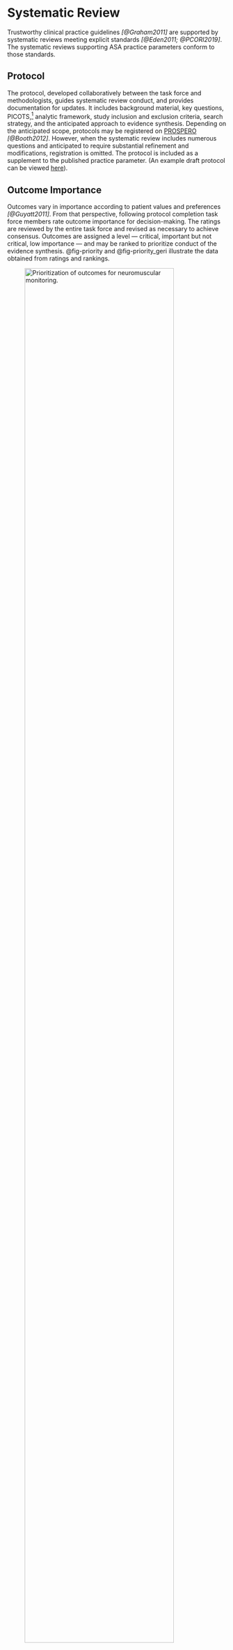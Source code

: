 # Systematic Review

Trustworthy clinical practice guidelines *[@Graham2011]* are supported by systematic reviews meeting explicit standards *[@Eden2011; @PCORI2019]*. The systematic reviews supporting ASA practice parameters conform to those standards.

## Protocol

The protocol, developed collaboratively between the task force and methodologists, guides systematic review conduct, and provides documentation for updates. It includes background material, key questions, PICOTS,[^03_syst_rev-1] analytic framework, study inclusion and exclusion criteria, search strategy, and the anticipated approach to evidence synthesis. Depending on the anticipated scope, protocols may be registered on [PROSPERO](https://www.crd.york.ac.uk/PROSPERO/) *[@Booth2012]*. However, when the systematic review includes numerous questions and anticipated to require substantial refinement and modifications, registration is omitted. The protocol is included as a supplement to the published practice parameter. (An example draft protocol can be viewed [here](assets/Protocol_Geriatrics_2022-09-17.pdf)).

## Outcome Importance

Outcomes vary in importance according to patient values and preferences *[@Guyatt2011]*. From that perspective, following protocol completion task force members rate outcome importance for decision-making. The ratings are reviewed by the entire task force and revised as necessary to achieve consensus. Outcomes are assigned a level --- critical, important but not critical, low importance --- and may be ranked to prioritize conduct of the evidence synthesis. @fig-priority and @fig-priority_geri illustrate the data obtained from ratings and rankings.

![Prioritization of outcomes for neuromuscular monitoring.](assets/priority_nmb.png){#fig-priority fig-align="left" width="90%"}

```r
#| echo: false
#| label: fig-priority_geri 
#| fig-cap: "Example of assessing outcome importance rankings in a geriatrics guideline. Rankings for the 5 most important outcomes across 7 key questions (11 respondents with maximum 77 for each outcome rank or any top 5 ranking)."

library(janitor)
library(htmltools)
library(reactable)
library(reactablefmtr)
library(tidyverse)
## key questions 1-6 & 8 --------------------------------------- (2023-01-24 11:48) @----
# function for outcome priority table by kq
outcome_tab_all <- function(outcome_dat, responses) {
  reactable(
    outcome_dat,
    pagination = FALSE,
    # highlight = TRUE,
    defaultSorted = "any_top_5",
    defaultSortOrder = "desc",
    defaultColDef = colDef(
      cell = data_bars(outcome_dat,
                       box_shadow = TRUE,
                       force_outside = c(1, 77),
                       bar_height = 12,
                       max_value = responses
                       # fill_color = "#B22215"
      ),
      style = cell_style(outcome_dat,
                         font_size = "11px",
      )
    ),
    columns = list(
      outcome = colDef(name = "Outcome", width = 200),
      rank1 = colDef(name = "Rank 1", width = 80, headerClass = "header", align = "center"),
      rank2 = colDef(name = "Rank 2", width = 80, headerClass = "header", align = "center"),
      rank3 = colDef(name = "Rank 3", width = 80, headerClass = "header", align = "center"),
      rank4 = colDef(name = "Rank 4", width = 80, headerClass = "header", align = "center"),
      rank5 = colDef(name = "Rank 5", width = 80, headerClass = "header", align = "center"),
      any_top_5 = colDef(
        name = "Any", width = 80, headerClass = "header", align = "center",
        cell = data_bars(
          outcome_dat,
          force_outside = c(1, 77),
          box_shadow = TRUE,
          bar_height = 12,
          max_value = responses,
          fill_color = "#B22215"
        )
      )
    ),
    theme = reactableTheme(
      borderColor = "#dfe2e5",
      stripedColor = "#f6f8fa",
      highlightColor = "#f0f5f9",
      cellPadding = "0px 0px"
    ),
    compact = TRUE,
    class = "priority-tbl"
  )
}

# read data for all kq
priority_dat <- readxl::read_xlsx(path = "~/Documents/_projects01/asa/_methods_manual/data/OutcomeRankingRawData_2023-01-23.xlsx", range = "A1:S89", sheet = "data") |>
  remove_empty(which = "rows") |> 
  fill(kq) |>
  # exclude kq7 not being addressed
  filter(kq != 7) |>
  mutate(id = paste0(kq, "-", id))

# function to tally the number by rank 1, 2, 3, 4, 5
rankings_all <- function(priority) {
  priority_dat |>
    # group_by(kq) |>
    summarise(across(3:19, ~ sum(.x == priority, na.rm = TRUE)), .names = "{.col}") |>
    mutate(rank = priority)
}

rankings_dat <- bind_rows(rankings_all(1), rankings_all(2), rankings_all(3), rankings_all(4), rankings_all(5)) |>
  select(-.names)

rankings_dat <- tblhelpr::transpose_tibble(rankings_dat, col_names = rank, id_col = "outcomes") |>
  rename_with(.fn = ~ paste0("rank", .)) |>
  rename(outcome = rankoutcomes) |>
  mutate(across(rank1:rank5, as.numeric),
    any_top_5 = rank5 + rank4 + rank3 + rank2 + rank1
  )

# rankings_dat |>
#   summarise(across(rank1:rank5, sum))

outcome_tab_all(rankings_dat, 77)
```

<font size = 2>*Note that rows can be reordered according to ranking by clicking on column headers.*</font>

## Identifying Literature

### Database Searches

A librarian/information specialist develops search strategies after reviewing the protocol and participating in task force meetings. The primary bibliographic databases queried include PubMed, Embase®, Scopus®, and Cochrane Central Register of Controlled Trials. The task force also submits relevant references for consideration, including systematic reviews and guidelines for reference checking. To ensure that relevant publications have been captured, search result identification of references submitted by the task force is examined. Grey literature searches are topic-dependent relying on registries, conference abstracts, preprint servers, and FDA documents including advisory meeting transcripts. The search dates are determinied by the task force and consider sensitivity *[@Xu2022]*, applicability and generalizability to current practice, and resources required to conduct the review. Depending on the key question, searches may not be limited to English language publications *[@Jia2020; @Juni2002; @Egger1997; @Mao2020]*.

### Citation Searching

Backwards searching for studies included in relevant systematic reviews, meta-analyses, and guidelines are considered eligible for inclusion. The selection process outlined below (@fig-checking) is used to identify typically 2 to 3 reviews. Studies included in the those reviews are compiled in a bibliographic database. Those studies not identified in the primary search are subsequently assessed for eligibility. On a selective basis, forward citation searching is conducted using seminal studies to identify citing studies. [Citationchaser](https://estech.shinyapps.io/citationchaser/) *[@Haddaway2022]* and\/or  [Paperfecter](https://paperfetcher-paperfetcher-web-app-paperfetcher-app-0w0vu2.streamlit.app/) *[@Pallath2023]* are used to facility citation searching. 

![Approach to backward citation searching.](assets/referenceChecking.png){#fig-checking fig-align="left" width="500"}

### Task Force

The task force is given the opportunity to submit potentially relevant primary studies, guidelines, systematic reviews, and meta-analyses. The non-primary research are included in the reference checking process and the remainder considered in the standard selection process.

### Retracted Publications

Identifying retracted publications is critical to assuring the integrity of the systematic review. Accordingly, searches for retractions of included studies are conducted using relevant search terms (eg, [see this guide](https://ambulance.libguides.com/retracted)) and the [Retraction Watch Database](http://retractiondatabase.org/RetractionSearch.aspx?) (can be facilitated using Zotero's [Retracted Items](https://www.zotero.org/blog/retracted-item-notifications/) feature).

### Deduplication

Deduplication is performed using EndNote™ (used as the primary bibliographic database) and a dedicated systematic review software platform (DistillerSR).

## Study Selection

Based on the inclusion-exclusion criteria (study design and PICOTS), study selection is performed by reviewing titles and abstracts. The semi-automated predictive tool for title and abstract screening implemented in DistillerSR is utilized. *[@Polanin2019]* If the number of references is exceedingly large (eg, \> 10,000 or 15,000), screening may be truncated when inclusion predictions for the remaining unscreened references are low (eg, less than 2% to 3%). Full-text review of potentially relevant publications is then conducted with reasons for exclusion at the full-text stage are recorded using a standard set of justifications.

Study designs considered eligible for specific key questions are determined by the questions, PICOTS, and evidence availability. For example, although randomized designs generally offer the most convincing evidence, if few address a particular question/PICOTS, nonrandomized designs may be included. Similarly, nonrandomized designs may be included for evaluation of harms. Case reports and case series, conference abstracts, letters not considered brief research reports, non-English publications, and animal studies are generally not considered eligible.

Two reviewers independently apply inclusion-exclusion criteria at each stage with discrepancies resolved by consensus including a third reviewer. Training sets are used to develop agreement concerning the application of inclusion-exclusion criteria.

## Data Extraction/Management

Accurate data extraction, quality control, and data management enhance reproducibility and support valid evidence synthesis. The workflow standardizes data extraction into a dedicated database with an audit log, and once entered, minimizes manual data manipulation (eg, cutting and pasting).

A standard review-specific set of data entry forms, modified for each systematic review, are used:

-   Study characteristics<br/>
-   Study arm data<br/>
-   Dichotomous outcomes (as reported)<br/>
-   Continuous outcomes (as reported)<br/>
-   Likert or other rating scale outcomes (as reported)<br/>
-   Risk of bias

Data are abstracted by a single reviewer with verification *[@PCORI2019 SR-1]* of data relevant for quantitative synthesis and rating (GRADEing) the strength of evidence. Figures are digitized as necessary to obtain results for synthesis. Data are maintained and edited in DistillerSR, a data dictionary compiled, and then transferred to a local repository for evidence synthesis or reports created using DistillerSR. A sample study characteristics form can be seen [here](assets/studyCharacteristicsGeri.pdf).

## Study Risk of Bias Assessment

Risk of bias for individual studies are evaluated using tools relevant for the study design. The most commonly used tools include:

-   Randomized clinical trials --- [Cochrane risk of bias tool 2.0](https://sites.google.com/site/riskofbiastool/welcome/rob-2-0-tool/current-version-of-rob-2)
-   Nonrandomized studies of interventions --- [ROBINS-I](https://sites.google.com/site/riskofbiastool/welcome/home) (Risk Of Bias In Non-randomized Studies of Interventions)
-   Diagnostic studies -- [QUADAS-2](https://www.bristol.ac.uk/population-health-sciences/projects/quadas/quadas-2/) (Quality Assessment of Diagnostic Accuracy Studies)

Risk of bias assessments are performed independently by 2 reviews and discordances in domain and signalling question results reconciled by concensus including a third reviewer as necessary. Separate risk of bias assessments are conducted for clinical and patient reported outcomes, but may not be conducted for each of the typically multiple outcomes examined.

[^03_syst_rev-1]: Populations, interventions, comparators, outcomes, timing, and setting.
